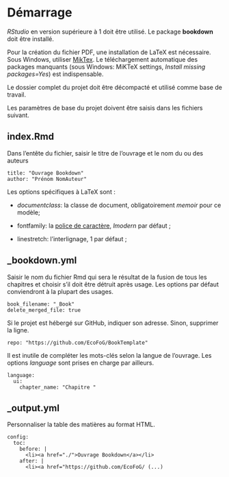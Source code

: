 # Démarrage {#Demarrage}

_RStudio_ en version supérieure à 1 doit être utilisé.
Le package **bookdown** doit être installé.

Pour la création du fichier PDF, une installation de LaTeX est nécessaire.
Sous Windows, utiliser [MikTex](https://miktex.org/download).
Le téléchargement automatique des packages manquants (sous Windows: MiKTeX settings, _Install missing packages=Yes_) est indispensable.

Le dossier complet du projet doit être décompacté et utilisé comme base de travail.

Les paramètres de base du projet doivent être saisis dans les fichiers suivant.

## index.Rmd

Dans l'entête du fichier, saisir le titre de l'ouvrage et le nom du ou des auteurs

    title: "Ouvrage Bookdown" 
    author: "Prénom NomAuteur"

Les options spécifiques à LaTeX sont :

- $documentclass$: la classe de document, obligatoirement _memoir_ pour ce modèle;

- fontfamily: la [police de caractère](https://en.wikibooks.org/wiki/LaTeX/Fonts#Font_families), _lmodern_ par défaut ;

- linestretch: l'interlignage, 1 par défaut ;



## _bookdown.yml

Saisir le nom du fichier Rmd qui sera le résultat de la fusion de tous les chapitres et choisir s'il doit être détruit après usage.
Les options par défaut conviendront à la plupart des usages.

    book_filename: "_Book"
    delete_merged_file: true


Si le projet est hébergé sur GitHub, indiquer son adresse.
Sinon, supprimer la ligne.

    repo: "https://github.com/EcoFoG/BookTemplate"


Il est inutile de compléter les mots-clés selon la langue de l'ouvrage.
Les options _language_ sont prises en charge par ailleurs.

    language:
      ui:
        chapter_name: "Chapitre "


## _output.yml

Personnaliser la table des matières au format HTML.

    config:
      toc:
        before: |
          <li><a href="./">Ouvrage Bookdown</a></li>
        after: |
          <li><a href="https://github.com/EcoFoG/ (...)


